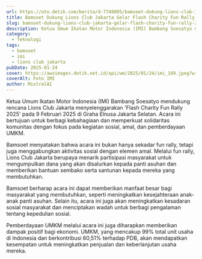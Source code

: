 ```yaml
---
url: https://oto.detik.com/berita/d-7748805/bamsoet-dukung-lions-club-jakarta-gelar-flash-charity-fun-rally-2025
title: Bamsoet Dukung Lions Club Jakarta Gelar Flash Charity Fun Rally 2025
slug: bamsoet-dukung-lions-club-jakarta-gelar-flash-charity-fun-rally-2025
description: Ketua Umum Ikatan Motor Indonesia (IMI) Bambang Soesatyo mendukung rencana Lions Club Jakarta menyelenggarakan 'Flash Charity Fun Rally 2025'.
category:
  - Teknologi
tags:
  - bamsoet
  - imi
  - lions club jakarta
pubDate: 2025-01-24
cover: https://awsimages.detik.net.id/api/wm/2025/01/24/imi_169.jpeg?wid=54&w=650&v=1&t=jpeg
coverAlt: Foto IMI
author: MixtralAI
---
```

Ketua Umum Ikatan Motor Indonesia (IMI) Bambang Soesatyo mendukung rencana Lions Club Jakarta menyelenggarakan 'Flash Charity Fun Rally 2025' pada 9 Februari 2025 di Graha Elnusa Jakarta Selatan. Acara ini bertujuan untuk berbagi kebahagiaan dan memperkuat solidaritas komunitas dengan fokus pada kegiatan sosial, amal, dan pemberdayaan UMKM.

Bamsoet menyatakan bahwa acara ini bukan hanya sekadar fun rally, tetapi juga menggabungkan aktivitas sosial dengan elemen amal. Melalui fun rally, Lions Club Jakarta berupaya menarik partisipasi masyarakat untuk mengumpulkan dana yang akan disalurkan kepada panti asuhan dan memberikan bantuan sembako serta santunan kepada mereka yang membutuhkan.

Bamsoet berharap acara ini dapat memberikan manfaat besar bagi masyarakat yang membutuhkan, seperti meningkatkan kesejahteraan anak-anak panti asuhan. Selain itu, acara ini juga akan meningkatkan kesadaran sosial masyarakat dan menciptakan wadah untuk berbagi pengalaman tentang kepedulian sosial.

Pemberdayaan UMKM melalui acara ini juga diharapkan memberikan dampak positif bagi ekonomi. UMKM, yang mencakup 99% total unit usaha di Indonesia dan berkontribusi 60,51% terhadap PDB, akan mendapatkan kesempatan untuk meningkatkan penjualan dan keberlanjutan usaha mereka.
